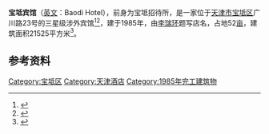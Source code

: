 {{Infobox hotel
  | hotel_name = 宝坻宾馆<br/><small>Baodi Hotel</small>
  | image              =
  | image_width        =
  | caption            = 
  | location           = {{CHN}}[[天津市|天津市]][[宝坻区|宝坻区]]广川路23号
  | coordinates        =
  | opening_date       = 1985年
  | closing_date       =
  | developer          = 天津市宝坻区人民政府
  | architect          = 天津市宝坻区人民政府
  | operator           = 天津市宝坻区国有资产监督管理委员会
  | owner              = 天津市宝坻区国有资产监督管理委员会
  | number_of_restaurants = 
  | number_of_rooms    = 200
  | number_of_suites   = 
  | floor_area         = 21525平方米
  | floors             = 15层
  | parking            =
  | website            = 
  | footnotes          =
}}
'''宝坻宾馆'''（[[英文|英文]]：Baodi Hotel），前身为宝坻招待所，是一家位于[[天津市|天津市]][[宝坻区|宝坻区]]广川路23号的三星级涉外宾馆<ref>{{cite web |title=天津市宝坻宾馆 |url=http://whly.tj.gov.cn/tjswlzxw/lytj/lsjg/jd/202009/t20200921_3741203.html |website=天津文旅咨询网 |accessdate=2020-07-13}}</ref><ref>{{cite web |title=宝坻老城，一座即将“消失”的城市！ |url=https://www.sohu.com/a/226147225_355351 |website=搜狐网 |accessdate=2018-03-22}}</ref>，建于1985年，由[[李瑞环|李瑞环]]题写店名，占地52[[亩|亩]]，建筑面积21525平方米<ref>{{cite web |title=宝坻宾馆 |url=https://xuewen.cnki.net/r2006060970007389.html |website=知网}}</ref>。
== 参考资料 ==
{{reflist}}

{{DEFAULTSORT:B}}
[[Category:宝坻区|Category:宝坻区]]
[[Category:天津酒店|Category:天津酒店]]
[[Category:1985年完工建筑物|Category:1985年完工建筑物]]